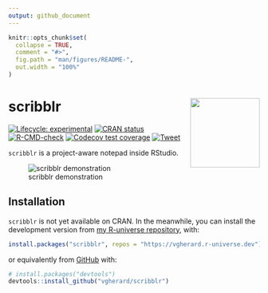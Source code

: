 ```yaml
---
output: github_document
---
```


<!-- README.md is generated from README.Rmd. Please edit that file -->

```r
knitr::opts_chunk$set(
  collapse = TRUE,
  comment = "#>",
  fig.path = "man/figures/README-",
  out.width = "100%"
)
```

# scribblr <img src='man/figures/logo.png' align="right" height="139" />

<!-- badges: start -->
[![Lifecycle: experimental](https://img.shields.io/badge/lifecycle-experimental-orange.svg)](https://lifecycle.r-lib.org/articles/stages.html#experimental)
[![CRAN status](https://www.r-pkg.org/badges/version/scribblr)](https://CRAN.R-project.org/package=scribblr)
[![R-CMD-check](https://github.com/vgherard/scribblr/workflows/R-CMD-check/badge.svg)](https://github.com/vgherard/scribblr/actions)
[![Codecov test coverage](https://codecov.io/gh/vgherard/scribblr/branch/master/graph/badge.svg)](https://codecov.io/gh/vgherard/scribblr?branch=master)
[![Tweet](https://img.shields.io/twitter/url/http/shields.io.svg?style=social)](https://twitter.com/intent/tweet?text={scribblr}:%20A%20Minimalist%20Notepad%20Inside%20RStudio&url=https://github.com/vgherard/scribblr&via=ValerioGherardi&hashtags=rstats,rstudio,productivity)
<!-- badges: end -->

`scribblr` is a project-aware notepad inside RStudio.

![scribblr demonstration](https://raw.githubusercontent.com/vgherard/scribblr/master/img/scribblr.gif)

## Installation

`scribblr` is not yet available on CRAN. In the meanwhile, you can install 
the development version from 
[my R-universe repository](https://vgherard.r-universe.dev/), with:

``` r
install.packages("scribblr", repos = "https://vgherard.r-universe.dev")
```

or equivalently from [GitHub](https://github.com/vgherard/scribblr) with:

``` r
# install.packages("devtools")
devtools::install_github("vgherard/scribblr")
```
